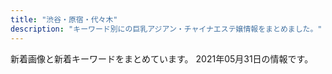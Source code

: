 ```yaml
---
title: "渋谷・原宿・代々木"
description: "キーワード別にの巨乳アジアン・チャイナエステ嬢情報をまとめました。"
---
```


新着画像と新着キーワードをまとめています。
2021年05月31日の情報です。

<DmmAffiliateIns />
<KeywordTable
  shops={
    [
    {
        "name": "\u9ec4\u91d1\u6d77\u5cb8",
        "url": "http://www.ogon.work/",
        "img_links": [
            "http://www.ogon.work/img/icon/new.jpg",
            "http://www.ogon.work/staff/ayumi3.jpg",
            "http://www.ogon.work/staff/hana1.jpg",
            "http://www.ogon.work/staff/ai3.jpg",
            "http://www.ogon.work/staff/aya1.jpg",
            "http://www.ogon.work/staff/ai2.jpg",
            "http://www.ogon.work/img/interior.jpg",
            "http://www.ogon.work/staff/momo1.jpg",
            "http://www.ogon.work/staff/ayumi2.jpg",
            "http://www.ogon.work/staff/aya3.jpg",
            "http://www.ogon.work/staff/ayumi1.jpg",
            "http://www.ogon.work/staff/yuki1.jpg",
            "http://www.ogon.work/img/bana03.jpg",
            "http://www.ogon.work/staff/yuki2.jpg",
            "http://www.ogon.work/staff/ai1.jpg",
            "http://www.ogon.work/img/s/s_qa.png",
            "http://www.ogon.work/img/contentsbottom.png",
            "http://www.ogon.work/img/bana02.jpg",
            "http://www.ogon.work/staff/aya2.jpg"
        ],
        "keywords": {
            "D": 13,
            "E": 6,
            "87": 13,
            "84": 55,
            "C": 58,
            "86": 12
        },
        "station": "JR\u6e0b\u8c37\u99c5\u30cf\u30c1\u516c\u53e3"
    },
    {
        "img_links": [],
        "name": "Angel",
        "station": "JR\u6e0b\u8c37\u99c5\u5bae\u76ca\u5742\u53e3",
        "url": "http://angel.est.cm/",
        "keywords": {}
    },
    {
        "img_links": [
            "http://www.kaede-es.club/images/index-tiba_02.jpg",
            "http://www.kaede-es.club/psd/off2-1.jpg",
            "http://www.kaede-es.club/images/staff/miki.jpg",
            "http://www.kaede-es.club/images/nav/nav-job.jpg",
            "http://www.kaede-es.club/images/staff/6.jpg",
            "http://www.kaede-es.club/css/2.jpeg",
            "http://www.kaede-es.club/images/staff/mimi.jpg",
            "http://www.kaede-es.club/images/nav/nav-staff.jpg",
            "http://www.kaede-es.club/images/index-tiba_04.jpg",
            "http://www.kaede-es.club/images/staff/2/hana.jpg",
            "http://www.kaede-es.club/images/staff/2/riri.jpg",
            "http://www.kaede-es.club/images/shop/DSC_0086-300x199.jpg",
            "http://www.kaede-es.club/images/shop/DSC_0087-221x300.jpg",
            "http://www.kaede-es.club/images/index-tiba_09.jpg",
            "http://www.kaede-es.club/images/staff/2/7.jpg",
            "http://www.kaede-es.club/images/t-off-ico.jpg",
            "http://www.kaede-es.club/images/index-tiba_10.jpg",
            "http://www.kaede-es.club/images/staff/neinei2.jpg",
            "http://www.kaede-es.club/images/staff/2/momo.jpg",
            "http://www.kaede-es.club/images/nav/nav-sys.jpg",
            "http://www.kaede-es.club/psd/off32.jpg",
            "http://www.kaede-es.club/images/staff/4/yuyu2.jpg",
            "http://www.kaede-es.club/images/index-tiba_13.jpg",
            "http://www.kaede-es.club/images/shop/DSC_0998-199x300.jpg",
            "http://www.kaede-es.club/images/staff/4/sati.jpg"
        ],
        "url": "http://www.kaede-es.club/",
        "keywords": {},
        "station": "JR\u4ee3\u3005\u6728\u99c5",
        "name": "\u6953"
    },
    {
        "keywords": {
            "C": 17,
            "87": 5,
            "88": 5,
            "86": 3,
            "85": 4,
            "D": 4,
            "E": 2,
            "F": 1
        },
        "name": "\u6ce1\u6ce1\u30d5\u30a7\u30a2\u30ea\u30fc",
        "station": "JR\u6e0b\u8c37\u99c5\u897f\u53e3",
        "img_links": [
            "http://awaawa-fairy.work/img/st018.png",
            "http://awaawa-fairy.work/img/st17.png",
            "http://awaawa-fairy.work/sp/img/t-r.jpg",
            "http://awaawa-fairy.work/img/st4.png",
            "http://awaawa-fairy.work/sp/img/info.jpg",
            "http://awaawa-fairy.work/sp/img/pc.jpg",
            "http://awaawa-fairy.work/sp/img/sta27.png",
            "http://awaawa-fairy.work/img/nos.png",
            "http://awaawa-fairy.work/sp/img/sta15.png",
            "http://awaawa-fairy.work/img/mo.png",
            "http://awaawa-fairy.work/img/sta22.png",
            "http://awaawa-fairy.work/img/sta27.png",
            "http://awaawa-fairy.work/sp/img/sta22.png",
            "http://awaawa-fairy.work/sp/img/sta17.png",
            "http://awaawa-fairy.work/sp/img/mv.jpg",
            "http://awaawa-fairy.work/img/st28.png",
            "http://awaawa-fairy.work/sp/img/t-s.jpg",
            "http://awaawa-fairy.work/sp/img/add.jpg",
            "http://awaawa-fairy.work/img/sta18.png",
            "http://awaawa-fairy.work/img/st27.png",
            "http://awaawa-fairy.work/sp/img/botton.jpg",
            "http://awaawa-fairy.work/sp/img/sta26.png",
            "http://awaawa-fairy.work/img/st29.png",
            "http://awaawa-fairy.work/sp/img/tit.jpg",
            "http://awaawa-fairy.work/img/st15.png",
            "http://awaawa-fairy.work/sp/img/tel.jpg",
            "http://awaawa-fairy.work/sp/img/time.jpg",
            "http://awaawa-fairy.work/img/sta17.png",
            "http://awaawa-fairy.work/img/bottom.png",
            "http://awaawa-fairy.work/img/st18.png",
            "http://awaawa-fairy.work/sp/img/sta28.png",
            "http://awaawa-fairy.work/img/st017.png",
            "http://awaawa-fairy.work/sp/img/sys.jpg",
            "http://awaawa-fairy.work/img/sta15.png",
            "http://awaawa-fairy.work/sp/img/pic.jpg",
            "http://awaawa-fairy.work/img/sta29.png",
            "http://awaawa-fairy.work/img/st26.png",
            "http://awaawa-fairy.work/img/sta26.png",
            "http://awaawa-fairy.work/img/sta28.png",
            "http://awaawa-fairy.work/sp/img/t-a.jpg",
            "http://awaawa-fairy.work/sp/img/t-o.jpg",
            "http://awaawa-fairy.work/sp/img/p-27.png",
            "http://awaawa-fairy.work/sp/img/sta29.png",
            "http://awaawa-fairy.work/sp/img/sta18.png",
            "http://awaawa-fairy.work/sp/img/p-26.png",
            "http://awaawa-fairy.work/sp/img/t-t.jpg",
            "http://awaawa-fairy.work/img/head.png",
            "http://awaawa-fairy.work/img/st22.png",
            "http://awaawa-fairy.work/sp/img/p-15.png",
            "http://awaawa-fairy.work/sp/img/line.jpg",
            "http://awaawa-fairy.work/sp/img/p-29.png"
        ],
        "url": "http://awaawa-fairy.work/"
    },
    {
        "name": "\u30b9\u30ef\u30f3",
        "img_links": [
            "http://www.e-god.work/images/sys1.jpg",
            "http://www.e-god.work/images/head.jpg",
            "http://www.e-god.work/images/ais.jpg",
            "http://www.e-god.work/img/koko1.jpg",
            "http://www.e-god.work/images/line.png",
            "http://www.e-god.work/images/news.jpg",
            "http://www.e-god.work/images/interior_t.jpg",
            "http://www.e-god.work/images/int1.jpg",
            "http://www.e-god.work/img/yuki1.jpg",
            "http://www.e-god.work/img/koko2.jpg",
            "http://www.e-god.work/images/mobile.jpg",
            "http://www.e-god.work/images/1.jpg",
            "http://www.e-god.work/images/tel.jpg",
            "http://www.e-god.work/images/4.jpg",
            "http://www.e-god.work/images/2.jpg",
            "http://www.e-god.work/images/staff_t.jpg",
            "http://www.e-god.work/images/int2.jpg",
            "http://www.e-god.work/images/info.jpg",
            "http://www.e-god.work/img/zb.jpg",
            "http://www.e-god.work/images/sys2.jpg",
            "http://www.e-god.work/img/eri1.jpg"
        ],
        "station": "JR\u6e0b\u8c37\u99c5\u30cf\u30c1\u516c\u53e3",
        "url": "http://www.e-god.work/",
        "keywords": {}
    },
    {
        "name": "\u30a2\u30a4\u30b7\u30f3",
        "img_links": [
            "http://www.aixin.co.jp/images/staff/ayaka/1.jpg",
            "http://www.aixin.co.jp/images/staff/ruri2/ruri2.png",
            "http://www.aixin.co.jp/images/staff/ayaka/ayaka.jpg",
            "http://www.aixin.co.jp/images/staff/jyujyu/1.jpg",
            "http://www.aixin.co.jp/images/staff/miya2/miya2.jpg",
            "http://www.aixin.co.jp/images/staff/sara/sara.jpg",
            "http://www.aixin.co.jp/images/staff/mina/2.jpg",
            "http://www.aixin.co.jp/images/staff/yuzu/yuzu.jpg",
            "http://www.aixin.co.jp/images/staff/miki/miki.jpg",
            "http://www.aixin.co.jp/images/staff/eri/eri.png",
            "http://www.aixin.co.jp/images/map/google.png",
            "http://www.aixin.co.jp/images/top/top.jpg",
            "http://www.aixin.co.jp/images/staff/haruka2/haruka2.png",
            "http://www.aixin.co.jp/images/price/hirou.jpg",
            "http://www.aixin.co.jp/images/price/tokusen.jpg",
            "http://www.aixin.co.jp/images/costume/2.png",
            "http://www.aixin.co.jp/images/staff/ruru2/ruru2.jpg",
            "http://www.aixin.co.jp/images/staff/mirai/mirai.png",
            "http://www.aixin.co.jp/images/staff/mika2/mika2.png",
            "http://www.aixin.co.jp/images/staff/rara/rara.png",
            "http://www.aixin.co.jp/images/staff/jyujyu/jyujyu.jpg",
            "http://www.aixin.co.jp/images/staff/mika2/1.png",
            "http://www.aixin.co.jp/images/costume/4.png",
            "http://www.aixin.co.jp/images/costume/1.png",
            "http://www.aixin.co.jp/images/staff/miharu/miharu.png",
            "http://www.aixin.co.jp/images/staff/akane/akane.png",
            "http://www.aixin.co.jp/images/staff/miki/2.jpg",
            "http://www.aixin.co.jp/images/staff/ran/ran.png",
            "http://www.aixin.co.jp/images/costume/7.png",
            "http://www.aixin.co.jp/images/staff/ruru2/2.jpg",
            "http://www.aixin.co.jp/images/staff/chiemi/chiemi.jpg",
            "http://www.aixin.co.jp/images/staff/aki/aki.png",
            "http://www.aixin.co.jp/images/staff/mika2/2.png",
            "http://www.aixin.co.jp/images/price/long.jpg",
            "http://www.aixin.co.jp/images/price/aroma.jpg",
            "http://www.aixin.co.jp/images/staff/mimi2/mimi2.png",
            "http://www.aixin.co.jp/images/costume/6.png",
            "http://www.aixin.co.jp/images/top_pic/top2.jpg",
            "http://www.aixin.co.jp/images/costume/3.png",
            "http://www.aixin.co.jp/images/staff/chiemi/1.jpg",
            "http://www.aixin.co.jp/images/staff/koko/koko.png",
            "http://www.aixin.co.jp/images/staff/sara/1.jpg",
            "http://www.aixin.co.jp/images/staff/yuzu/2.jpg",
            "http://www.aixin.co.jp/images/staff/yui2/yui2.png",
            "http://www.aixin.co.jp/images/wanted/wanted.png"
        ],
        "url": "http://www.aixin.co.jp/",
        "keywords": {},
        "station": "JR\u6e0b\u8c37\u99c5"
    },
    {
        "url": "http://kokoronosato.tyo.cm/",
        "station": "JR\u6e0b\u8c37\u99c5\u6771\u53e3",
        "img_links": [
            "http://kokoronosato.tyo.cm/photos/sites/15/2019/07/2019072809470568.jpg",
            "http://kokoronosato.tyo.cm/images/room4.jpg",
            "http://kokoronosato.tyo.cm/photos/sites/15/2019/07/2019072809450776.jpg",
            "http://kokoronosato.tyo.cm/images/room2.jpg",
            "http://kokoronosato.tyo.cm/photos/sites/15/2020/08/2020082205443766.jpg",
            "http://kokoronosato.tyo.cm/images/themes/pink/r3.jpg",
            "http://kokoronosato.tyo.cm/images/themes/pink/s_news.png",
            "http://kokoronosato.tyo.cm/images/themes/pink/s_ranking.png",
            "http://kokoronosato.tyo.cm/images/themes/pink/line.png",
            "http://kokoronosato.tyo.cm/images/themes/pink/no1.png",
            "http://kokoronosato.tyo.cm/images/themes/pink/s_newface.png",
            "http://kokoronosato.tyo.cm/images/themes/pink/mobile.jpg",
            "http://kokoronosato.tyo.cm/images/themes/pink/s_pickup.png",
            "http://kokoronosato.tyo.cm/photos/sites/15/2019/07/2019072809445954.jpg",
            "http://kokoronosato.tyo.cm/photos/sites/15/2020/08/2020082203150030.jpg",
            "http://kokoronosato.tyo.cm/photos/sites/15/2020/08/2020082205444661.jpg",
            "http://kokoronosato.tyo.cm/photos/sites/15/2020/08/2020082205444313.jpg",
            "http://kokoronosato.tyo.cm/images/room1.jpg",
            "http://kokoronosato.tyo.cm/images/themes/pink/no2.png",
            "http://kokoronosato.tyo.cm/images/themes/pink/s_staff.png",
            "http://kokoronosato.tyo.cm/photos/sites/15/2020/08/2020082203135850.jpg",
            "http://kokoronosato.tyo.cm/images/room3.jpg"
        ],
        "name": "\u68ee\u306e\u9999",
        "keywords": {
            "D": 23,
            "85": 4,
            "83": 4,
            "87": 8,
            "86": 10,
            "C": 15
        }
    }
]
}
/>
<DmmAffiliateScript />
